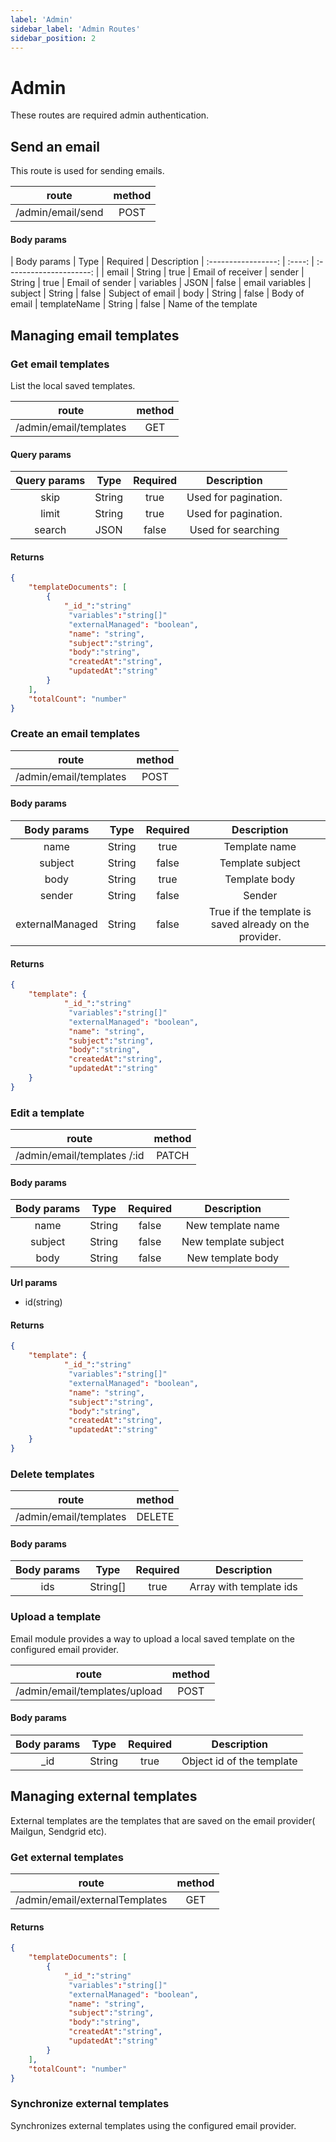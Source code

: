 ```yaml
---
label: 'Admin'
sidebar_label: 'Admin Routes'
sidebar_position: 2
---
```

# Admin
These routes are required admin authentication.

## Send an email
This route is used for sending emails.

|        route        | method
| :-----------------: | :----: |
| /admin/email/send |  POST   |

#### Body params
| Body params | Type | Required | Description
| :-----------------: | :----: | :---------------------: |
| email |  String  |      true   |  Email of receiver
| sender |  String  |      true   | Email of sender
| variables |  JSON   |      false   | email variables
| subject |  String   |      false   | Subject of email
| body |  String   |      false   | Body of email
| templateName |  String   |      false   | Name of the template

## Managing email templates
### Get email templates
List the local saved templates.

|        route        | method
| :-----------------: | :----: |
| /admin/email/templates |  GET

#### Query params
| Query params | Type | Required | Description
| :-----------------: | :----: | :---------------------: | :---------------------: |
| skip |  String  |      true   |  Used for pagination.
| limit |  String  |      true   | Used for pagination.
| search |  JSON   |      false   | Used for searching

#### Returns

```json
{
    "templateDocuments": [
        {
            "_id_":"string"
             "variables":"string[]"
             "externalManaged": "boolean",
             "name": "string",
             "subject":"string",
             "body":"string",
             "createdAt":"string",
             "updatedAt":"string"
        }
    ],
    "totalCount": "number"
}
```

### Create an email templates

|        route        | method
| :-----------------: | :----:
| /admin/email/templates |  POST

#### Body params
| Body params | Type | Required | Description |
| :-----------------: | :----: | :---------------------: | :---------------------: |
| name |  String  |      true   |  Template name |
| subject |  String  |      false   | Template subject |
| body |  String   |      true   | Template body |
| sender |  String   |      false   | Sender    |
| externalManaged |  String   |      false   | True if the template is saved already on the provider. |

#### Returns

```json
{
    "template": {
            "_id_":"string"
             "variables":"string[]"
             "externalManaged": "boolean",
             "name": "string",
             "subject":"string",
             "body":"string",
             "createdAt":"string",
             "updatedAt":"string"
    }
}
```

### Edit a template

|        route        | method
| :-----------------: | :----:
| /admin/email/templates /:id |  PATCH
#### Body params
| Body params | Type | Required | Description |
| :-----------------: | :----: | :---------------------: | :---------------------: |
| name |  String  |      false   |  New template name |
| subject |  String  |      false   | New template subject |
| body |  String   |      false   | New template body |

**Url params**
- id(string)

####  Returns
```json
{
    "template": {
            "_id_":"string"
             "variables":"string[]"
             "externalManaged": "boolean",
             "name": "string",
             "subject":"string",
             "body":"string",
             "createdAt":"string",
             "updatedAt":"string"
    }
}
```
### Delete templates

|        route        | method
| :-----------------: | :----:
| /admin/email/templates |  DELETE

#### Body params
| Body params | Type | Required | Description |
| :-----------------: | :----: | :---------------------: | :---------------------: |
| ids |  String[]  |      true   |  Array with template ids|

### Upload a template
Email module provides a way to upload a local saved template on the configured email provider.

|        route        | method
| :-----------------: | :----:
| /admin/email/templates/upload |  POST

#### Body params
| Body params | Type | Required | Description |
| :-----------------: | :----: | :---------------------: | :---------------------: |
| _id |  String  |      true   |  Object id of the template|

## Managing external templates

External templates are the templates that are saved on the email provider( Mailgun, Sendgrid etc).

### Get external templates

|        route        | method
| :-----------------: | :----:
| /admin/email/externalTemplates |  GET

#### Returns

```json
{
    "templateDocuments": [
        {
            "_id_":"string"
             "variables":"string[]"
             "externalManaged": "boolean",
             "name": "string",
             "subject":"string",
             "body":"string",
             "createdAt":"string",
             "updatedAt":"string"
        }
    ],
    "totalCount": "number"
}
```

### Synchronize external templates

Synchronizes external templates using the configured email provider.